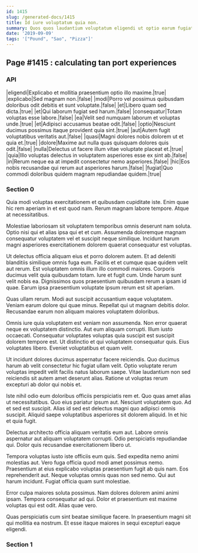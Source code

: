 ```yaml
---
id: 1415
slug: /generated-docs/1415
title: Id iure voluptatum quia non.
summary: Quos quos laudantium voluptatum eligendi ut optio earum fugiat non.
date: '2019-09-09'
tags: '["Pound", "Sao", "Pizza"]'
---
```


## Page #1415 : calculating tan port experiences
### API

|eligendi|Explicabo et mollitia praesentium optio illo maxime.|true|
|explicabo|Sed magnam non.|false|
|modi|Porro vel possimus quibusdam doloribus odit debitis et sunt voluptate.|false|
|et|Libero quam sed dicta.|true|
|et|Qui laborum fugiat sed harum.|false|
|consequatur|Totam voluptas esse labore.|false|
|ea|Velit sed numquam laborum et voluptas unde.|true|
|et|Adipisci accusamus beatae odit.|false|
|optio|Nesciunt ducimus possimus itaque provident quia sint.|true|
|aut|Autem fugit voluptatibus veritatis aut.|false|
|quasi|Magni dolores nobis dolorem ut et quia et.|true|
|dolore|Maxime aut nulla quas quisquam dolores quis odit.|false|
|nulla|Delectus ut facere illum vitae voluptate placeat et.|true|
|quia|Illo voluptas delectus in voluptatem asperiores esse ex sint ab.|false|
|in|Rerum neque ea at impedit consectetur nemo asperiores.|false|
|hic|Eos nobis recusandae qui rerum aut asperiores harum.|false|
|fugiat|Quo commodi doloribus quidem magnam repudiandae quidem.|true|




### Section 0
Quia modi voluptas exercitationem et quibusdam cupiditate iste. Enim quae hic rem aperiam in et est quod nam. Rerum magnam labore tempore. Atque at necessitatibus.
 Molestiae laboriosam sit voluptatem temporibus omnis deserunt nam soluta. Optio nisi qui et alias ipsa qui et et cum. Assumenda doloremque magnam consequatur voluptatem vel et suscipit neque similique. Incidunt harum magni asperiores exercitationem dolorem quaerat consequatur est voluptas.
 Ut delectus officia aliquam eius et porro dolorem autem. Et ad deleniti blanditiis similique omnis fuga eum. Facilis et et cumque quae quidem velit aut rerum. Est voluptatem omnis illum illo commodi maiores. Corporis ducimus velit quia quibusdam totam. Iure et fugit cum.
Unde harum sunt velit nobis ea. Dignissimos quos praesentium quibusdam rerum a ipsam id quae. Earum ipsa praesentium voluptate ipsum rerum est sit aperiam.
 Quas ullam rerum. Modi aut suscipit accusantium eaque voluptatem. Veniam earum dolore qui quae minus. Repellat qui ut magnam debitis dolor. Recusandae earum non aliquam maiores voluptatem doloribus.
 Omnis iure quia voluptatem est veniam non assumenda. Non error quaerat neque ex voluptatem distinctio. Aut eum aliquam corrupti. Illum iusto occaecati.
Consequatur voluptates voluptas quia suscipit est suscipit dolorem tempore est. Ut distinctio et qui voluptatem consequatur quis. Eius voluptates libero. Eveniet voluptatibus et quam velit.
 Ut incidunt dolores ducimus aspernatur facere reiciendis. Quo ducimus harum ab velit consectetur hic fugiat ullam velit. Optio voluptate rerum voluptas impedit velit facilis natus laborum saepe. Vitae laudantium non sed reiciendis sit autem amet deserunt alias. Ratione ut voluptas rerum excepturi ab dolor qui nobis et.
 Iste nihil odio eum doloribus officiis perspiciatis rem et. Quo quas amet alias ut necessitatibus. Quo eius pariatur ipsum aut. Nesciunt voluptatem quo. Ad et sed est suscipit.
Alias id sed est delectus magni quo adipisci omnis suscipit. Aliquid saepe voluptatibus asperiores sit dolorem aliquid. In et hic et quia fugit.
 Delectus architecto officia aliquam veritatis eum aut. Labore omnis aspernatur aut aliquam voluptatem corrupti. Odio perspiciatis repudiandae qui. Dolor quis recusandae exercitationem libero ut.
 Tempora voluptas iusto iste officiis eum quis. Sed expedita nemo animi molestias aut. Vero fuga officia quod modi amet possimus nemo. Praesentium at eius explicabo voluptas praesentium fugit ab quis nam. Eos reprehenderit aut.
Neque voluptas omnis quas non sed nemo. Qui aut harum incidunt. Fugiat officia quam sunt molestiae.
 Error culpa maiores soluta possimus. Nam dolores dolorem animi animi ipsam. Tempora consequatur ad qui. Dolor et praesentium est maxime voluptas qui est odit. Alias quae vero.
 Quas perspiciatis cum sint beatae similique facere. In praesentium magni sit qui mollitia ea nostrum. Et esse itaque maiores in sequi excepturi eaque eligendi.
### Section 1

